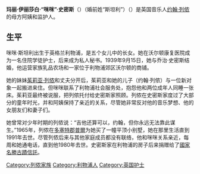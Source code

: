 {{unreferenced|time=2014-03-30T09:09:39+00:00}}
{{NoteTA
|G1=Show
}}
{{Infobox person
| name = Mimi Smith
| birth_name=Mary Elizabeth Stanley
| image = <!-- 檔案不存在 Mimi_Smith_Laughing.jpg ，可從英文維基百科取得 -->
| image_size = 150px
| caption =
| birth_date = 1906年4月24日
| birth_place = 英格兰[[利物浦|利物浦]]
| death_date = {{death date and age|1991|12|6|1906|4|24|df=y}}
| death_place = 英格兰[[多塞特郡|多塞特郡]][[普爾|普爾]]
| occupation = 护士、秘书、家庭主妇
| spouse = [[乔治·史密斯_(列侬)|乔治·史密斯]]
| parents = George and Annie Stanley (née Millward)
| children = 无 (约翰·列侬的监护人)
}}
'''玛丽·伊丽莎白·“咪咪”·史密斯'''（'''{{lang-en|Mary Elizabeth "Mimi" Smith}}'''）（婚前姓“斯坦利”）（{{bd|1906年|4月24日|1991年|12月6日}}）是英国音乐人[[约翰·列侬|约翰·列侬]]的母方阿姨和监护人。

==生平==
咪咪·斯坦利出生于英格兰利物浦，是五个女儿中的长女。她在沃尔顿康复医院成为一名住院学徒护士，后来成为私人秘书。1939年9月15日，她与乔治·史密斯结婚，他运营家族乳品农场和一家位于利物浦郊区沃尔顿的商铺。

她的妹妹[[茱莉亚·列侬|茱莉亚·列侬]]和丈夫分开后，茱莉亚和她的儿子（约翰·列侬）与一位新对象一起搬进来住。但咪咪联系了利物浦社会服务处，抱怨他和两位成年人同睡一张床。茱莉亚最终被说服，把列侬托付给史密斯家照顾。列侬在史密斯家度过了大部分的童年时光，并和阿姨保持了亲近的关系，尽管她非常反对他的音乐梦想、他的女朋友们和妻子们。

她曾常对少年时期的列侬说：“吉他还算可以，约翰，但你永远无法靠此谋生。”1965年，列侬在[[多塞特郡|多塞特郡]][[普爾|普爾]]为她买了一幢平顶小别墅，她在那里生活直到1991年去世。尽管列侬后来与其他家庭成员都没有联络，他和咪咪关系亲近，每周和她通电话，直到他1980年去世。史密斯家在利物浦的房子后来捐赠给了[[國家名勝古蹟信託|國家名勝古蹟信託]]。
{{约翰·列侬}}
{{披头士乐队}}
{{Authority control}}

{{DEFAULTSORT:Smith, Mimi}}
[[Category:列侬家族|Category:列侬家族]]
[[Category:利物浦人|Category:利物浦人]]
[[Category:英国护士|Category:英国护士]]